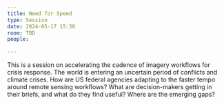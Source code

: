 ```yaml
---
title: Need for Speed
type: Session
date: 2024-05-17 15:30
room: TBD
people:

---
```

This is a session on accelerating the cadence of imagery workflows for crisis response. The world is entering an uncertain period of conflicts and climate crises. How are US federal agencies adapting to the faster tempo around remote sensing workflows? What are decision-makers getting in their briefs, and what do they find useful? Where are the emerging gaps?